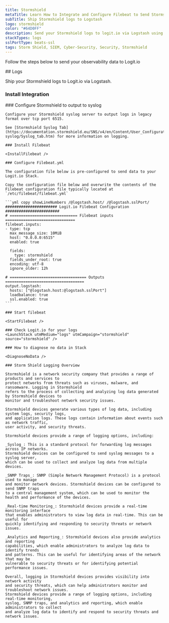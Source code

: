 ```yaml
---
title: Stormshield
metaTitle: Learn How to Integrate and Configure Filebeat to Send Stormshield Logs
subTitle: Ship Stormshield logs to Logstash
logo: stormshield
color: "#64D0FF"
description: Send your Stormshield logs to logit.io via Logstash using the instructions below and begin searching your data
stackTypes: logs
sslPortType: beats-ssl
tags: Storm Shield, SIEM, Cyber-Security, Security, Stormshield
---
```


Follow the steps below to send your observability data to Logit.io

<Steps>
  ## Logs

  Ship your Stormshield logs to Logit.io via Logstash.
  
  ### Install Integration
  <InstallIntegration/>
    ### Configure Stormshield to output to syslog

    Configure your Stormshield syslog server to output logs in legacy format over tcp port 6515.

    See [Stormshield Syslog Tab](https://documentation.stormshield.eu/SNS/v4/en/Content/User_Configuration_Manual_SNS_v4/Logs-syslog/Syslog_tab.htm) for more information on logging.

    ### Install Filebeat

    <InstallFilebeat />

    ### Configure Filebeat.yml

    The configuration file below is pre-configured to send data to your Logit.io Stack.
        
    Copy the configuration file below and overwrite the contents of the Filebeat configuration file typically located at `/etc/filebeat/filebeat.yml`

    ```yml copy showLineNumbers /@logstash.host/ /@logstash.sslPort/
    ####################### Logit.io Filebeat Configuration ########################
    # ============================== Filebeat inputs ===============================
    filebeat.inputs:
    - type: tcp
      max_message_size: 10MiB
      host: "0.0.0.0:6515"
      enabled: true

      fields:
        type: stormshield
      fields_under_root: true
      encoding: utf-8
      ignore_older: 12h
    
    # ================================== Outputs ===================================
    output.logstash:
      hosts: ["@logstash.host:@logstash.sslPort"]
      loadbalance: true
      ssl.enabled: true
    ```
    
    ### Start filebeat

    <StartFilebeat />

    ### Check Logit.io for your logs
    <LaunchStack utmMedium="logs" utmCampaign="stormshield" source="stormshield" />

    ### How to diagnose no data in Stack

    <DiagnoseNoData />

    ### Storm Shield Logging Overview

    Stormshield is a network security company that provides a range of products and services to 
    protect networks from threats such as viruses, malware, and ransomware. Logging in Stormshield 
    refers to the process of collecting and analyzing log data generated by Stormshield devices to 
    monitor and troubleshoot network security issues.

    Stormshield devices generate various types of log data, including system logs, security logs, 
    and application logs. These logs contain information about events such as network traffic, 
    user activity, and security threats.

    Stormshield devices provide a range of logging options, including:

    _Syslog_: This is a standard protocol for forwarding log messages across IP networks. 
    Stormshield devices can be configured to send syslog messages to a syslog server, 
    which can be used to collect and analyze log data from multiple devices.

    _SNMP Traps_: SNMP (Simple Network Management Protocol) is a protocol used to manage 
    and monitor network devices. Stormshield devices can be configured to send SNMP traps 
    to a central management system, which can be used to monitor the health and performance of the devices.

    _Real-time Monitoring_: Stormshield devices provide a real-time monitoring interface 
    that enables administrators to view log data in real-time. This can be useful for 
    quickly identifying and responding to security threats or network issues.

    _Analytics and Reporting_: Stormshield devices also provide analytics and reporting 
    capabilities, which enable administrators to analyze log data to identify trends 
    and patterns. This can be useful for identifying areas of the network that may be 
    vulnerable to security threats or for identifying potential performance issues.

    Overall, logging in Stormshield devices provides visibility into network activity 
    and security threats, which can help administrators monitor and troubleshoot network issues. 
    Stormshield devices provide a range of logging options, including real-time monitoring, 
    syslog, SNMP traps, and analytics and reporting, which enable administrators to collect 
    and analyze log data to identify and respond to security threats and network issues.
</Steps>
